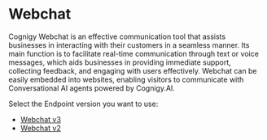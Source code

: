
# Webchat

<HandoverProviderDeprecation />

Cognigy Webchat is an effective communication tool that assists businesses in interacting with their customers in a seamless manner. 
Its main function is to facilitate real-time communication through text or voice messages, which aids businesses in providing immediate support, collecting feedback, and engaging with users effectively. Webchat can be easily embedded into websites, enabling visitors to communicate with Conversational AI agents powered by Cognigy.AI.

Select the Endpoint version you want to use:

- [Webchat v3](../../../webchat/v3/configuration.mdx)
- [Webchat v2](../../../webchat/v2/configuration.mdx)